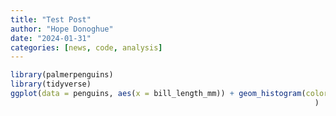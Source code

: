 ```yaml
---
title: "Test Post"
author: "Hope Donoghue"
date: "2024-01-31"
categories: [news, code, analysis]
---
```


```r

library(palmerpenguins)
library(tidyverse)
ggplot(data = penguins, aes(x = bill_length_mm)) + geom_histogram(color = "black", fill = "white"
                                                                    )
```

